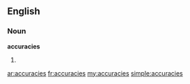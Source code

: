 ==English==

===Noun===
'''accuracies'''

# {{plural of|[[accuracy]]}}

[[ar:accuracies]]
[[fr:accuracies]]
[[my:accuracies]]
[[simple:accuracies]]